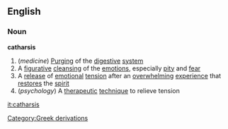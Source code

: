 ==English==
===Noun===
{{wikipedia}}
'''catharsis'''
#(''medicine'') [[Purging]] of the [[digestive]] [[system]]
#A [[figurative]] [[cleansing]] of the [[emotion]]s, especially [[pity]] and [[fear]]
#A [[release]] of [[emotional]] [[tension]] after an [[overwhelm]]ing [[experience]] that [[restore]]s the [[spirit]]
#(''psychology'') A [[therapeutic]] [[technique]] to relieve tension
[[Category:Greek derivations]]

[[it:catharsis]]